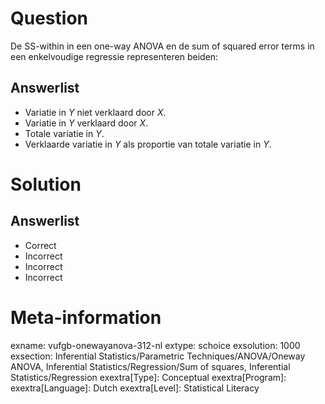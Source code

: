 Question
========

De SS-within in een one-way ANOVA en de sum of squared error terms in een enkelvoudige regressie representeren beiden:
  
Answerlist
----------
* Variatie in $Y$ niet verklaard door $X$.
* Variatie in $Y$ verklaard door $X$.
* Totale variatie in $Y$.
* Verklaarde variatie in $Y$ als proportie van totale variatie in $Y$.

Solution
========

Answerlist
----------
* Correct
* Incorrect
* Incorrect
* Incorrect

Meta-information
================
exname: vufgb-onewayanova-312-nl
extype: schoice
exsolution: 1000
exsection: Inferential Statistics/Parametric Techniques/ANOVA/Oneway ANOVA, Inferential Statistics/Regression/Sum of squares, Inferential Statistics/Regression
exextra[Type]: Conceptual
exextra[Program]: 
exextra[Language]: Dutch
exextra[Level]: Statistical Literacy